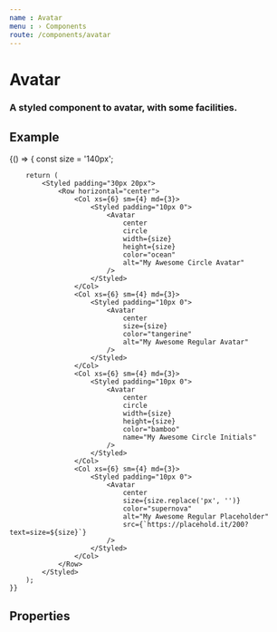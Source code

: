 ```yaml
---
name : Avatar
menu : › Components
route: /components/avatar
---
```




# Avatar
### A styled component to avatar, with some facilities.


## Example

<Playground>
    {() => {
        const size = '140px';

        return (
            <Styled padding="30px 20px">
                <Row horizontal="center">
                    <Col xs={6} sm={4} md={3}>
                        <Styled padding="10px 0">
                            <Avatar
                                center
                                circle
                                width={size}
                                height={size}
                                color="ocean"
                                alt="My Awesome Circle Avatar"
                            />
                        </Styled>
                    </Col>
                    <Col xs={6} sm={4} md={3}>
                        <Styled padding="10px 0">
                            <Avatar
                                center
                                size={size}
                                color="tangerine"
                                alt="My Awesome Regular Avatar"
                            />
                        </Styled>
                    </Col>
                    <Col xs={6} sm={4} md={3}>
                        <Styled padding="10px 0">
                            <Avatar
                                center
                                circle
                                width={size}
                                height={size}
                                color="bamboo"
                                name="My Awesome Circle Initials"
                            />
                        </Styled>
                    </Col>
                    <Col xs={6} sm={4} md={3}>
                        <Styled padding="10px 0">
                            <Avatar
                                center
                                size={size.replace('px', '')}
                                color="supernova"
                                alt="My Awesome Regular Placeholder"
                                src={`https://placehold.it/200?text=size=${size}`}
                            />
                        </Styled>
                    </Col>
                </Row>
            </Styled>
        );
    }}
</Playground>


## Properties

<Props
    of={Avatar}
/>
